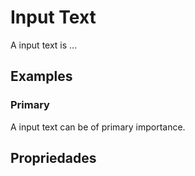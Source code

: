 
<Meta of={InputTextUncontrolledStories} />

# Input Text

A input text is ...

<Primary />

## Examples

### Primary

A input text can be of primary importance.

<Canvas>
  <Story of={InputTextUncontrolledStories.Sample} />
</Canvas>

## Propriedades

<Controls />